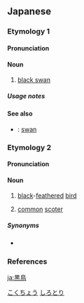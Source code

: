 ==Japanese==

===Etymology 1===
{{wikipedia|lang=ja|コクチョウ}}
{{ja-kanjitab|こく|ちょう|yomi=o}}
{{rfe|lang=ja}}

====Pronunciation====
{{ja-pron|こくちょう|acc=h|dev=2|acc_ref=NHK,DJR|y=o}}

====Noun====
{{ja-noun|こくちょう|コクチョウ|kyu=黑鳥|hhira=こくてう}}

# [[black swan]]

=====Usage notes=====
{{U:ja:biology|コクチョウ}}

====See also====
* {{ja-r|白鳥|はくちょう}}: [[swan]]

[[Category:ja:Swans|こくちょう]]

===Etymology 2===
{{ja-kanjitab|くろ|とり|yomi=k}}
{{rfe|lang=ja}}

====Pronunciation====
{{ja-pron|くろとり|acc=h|acc_ref=DJR|y=k}}

====Noun====
{{ja-noun|くろとり|クロトリ|kyu=黑鳥}}

# [[black]]-[[feather]]ed [[bird]]
# {{lb|ja|archaic|sort=しろとり}} [[w:Common scoter|common]] [[scoter]]

=====Synonyms=====
* {{sense|common scoter}} {{ja-r|黒鴨|くろがも}}

===References===
<references/>

[[Category:ja:Ducks|しろとり]]

[[ja:黒鳥]]